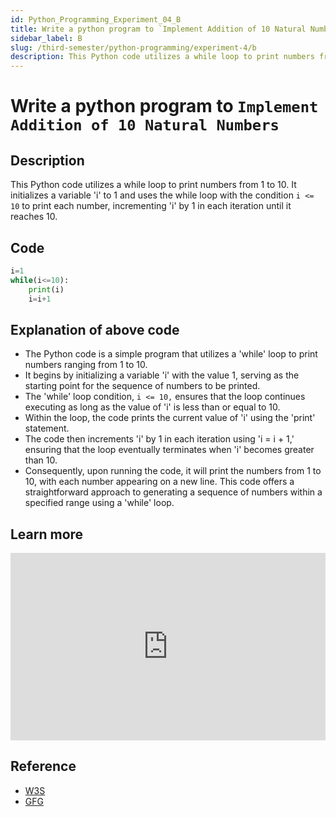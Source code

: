 ```yaml
---
id: Python_Programming_Experiment_04_B
title: Write a python program to `Implement Addition of 10 Natural Numbers`
sidebar_label: B
slug: /third-semester/python-programming/experiment-4/b
description: This Python code utilizes a while loop to print numbers from 1 to 10. It initializes a variable 'i' to 1 and uses the while loop with the condition 'i <= 10' to print each number, incrementing 'i' by 1 in each iteration until it reaches 10.
---
```


# Write a python program to `Implement Addition of 10 Natural Numbers`

## Description

This Python code utilizes a while loop to print numbers from 1 to 10. It initializes a variable 'i' to 1 and uses the while loop with the condition `i <= 10` to print each number, incrementing 'i' by 1 in each iteration until it reaches 10.

## Code

```python title="program4b.py"
i=1
while(i<=10):
    print(i)
    i=i+1
```

## Explanation of above code

- The Python code is a simple program that utilizes a 'while' loop to print numbers ranging from 1 to 10.
- It begins by initializing a variable 'i' with the value 1, serving as the starting point for the sequence of numbers to be printed.
- The 'while' loop condition, `i <= 10,` ensures that the loop continues executing as long as the value of 'i' is less than or equal to 10.
- Within the loop, the code prints the current value of 'i' using the 'print' statement.
- The code then increments 'i' by 1 in each iteration using 'i = i + 1,' ensuring that the loop eventually terminates when 'i' becomes greater than 10.
- Consequently, upon running the code, it will print the numbers from 1 to 10, with each number appearing on a new line. This code offers a straightforward approach to generating a sequence of numbers within a specified range using a 'while' loop.

## Learn more

<iframe width="100%" height="300px" src="https://www.youtube.com/embed/JKK13i_ApOw" title="While Loop In Python | Python While Loop Explained | Python Tutorial For Beginners | Edureka" frameborder="0" allow="accelerometer; autoplay; clipboard-write; encrypted-media; gyroscope; picture-in-picture; web-share" allowfullscreen></iframe>

## Reference

- [W3S](https://www.w3schools.com/python/python_while_loops.asp)
- [GFG](https://www.geeksforgeeks.org/python-while-loop/)
